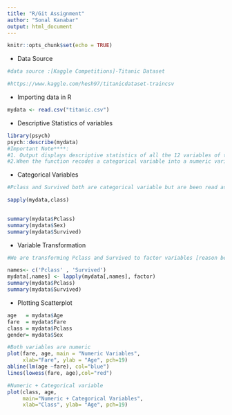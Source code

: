 ---
title: "R/Git Assignment"
author: "Sonal Kanabar"
output: html_document
---

```{r setup, include=FALSE}
knitr::opts_chunk$set(echo = TRUE)
```

* Data Source 
```{r}
#data source :[Kaggle Competitions]-Titanic Dataset 

#https://www.kaggle.com/hesh97/titanicdataset-traincsv

```

* Importing data in R
```{r}
mydata <- read.csv("titanic.csv")
```

* Descriptive Statistics of variables 
```{r}
library(psych)
psych::describe(mydata)
#Important Note****:
#1. Output displays descriptive statistics of all the 12 variables of the dataset which includes categorical variables. Reason being function's default is to recode categories as numbers.
#2.When the function recodes a categorical variable into a numeric variable, it denotes this by adding an * at the end of the variable name.
```

* Categorical Variables
```{r}
#Pclass and Survived both are categorical variable but are been read as integer variable in R and hence the descriptive statistics for both the categoricals are outputed differently.

sapply(mydata,class)

 
summary(mydata$Pclass)
summary(mydata$Sex)
summary(mydata$Survived)
```

* Variable Transformation

```{r}
#We are transforming Pclass and Survived to factor variables [reason being both the categorical variables have been read as numeric]

names<- c('Pclass' , 'Survived')
mydata[,names] <- lapply(mydata[,names], factor)
summary(mydata$Pclass)
summary(mydata$Survived)
```

* Plotting Scatterplot
```{r}
age   = mydata$Age
fare  = mydata$Fare
class = mydata$Pclass
gender= mydata$Sex

#Both variables are numeric
plot(fare, age, main = "Numeric Variables",
     xlab="Fare", ylab = "Age", pch=19)
abline(lm(age ~fare), col="blue")
lines(lowess(fare, age),col="red")

#Numeric + Categorical variable
plot(class, age, 
     main="Numeric + Categorical Variables",
     xlab="Class", ylab= "Age", pch=19)


```
